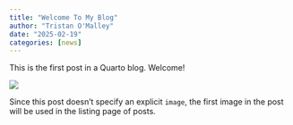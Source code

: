 ```yaml
---
title: "Welcome To My Blog"
author: "Tristan O'Malley"
date: "2025-02-19"
categories: [news]
---
```


This is the first post in a Quarto blog. Welcome!

![](thumbnail.jpg)

Since this post doesn't specify an explicit `image`, the first image in the post will be used in the listing page of posts.
